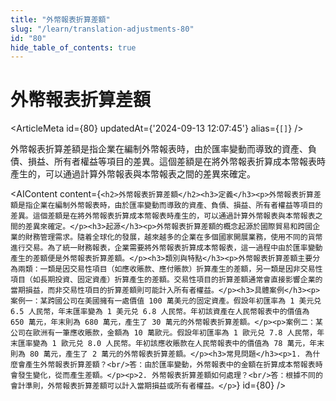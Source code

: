 ```yaml
---
title: "外幣報表折算差額"
slug: "/learn/translation-adjustments-80"
id: "80"
hide_table_of_contents: true
---
```



# 外幣報表折算差額

<ArticleMeta id={80} updatedAt={'2024-09-13 12:07:45'} alias={`[]`} />
<div className='border-solid border-b border-t-0 my-4 border-[var(--ifm-color-gray-300)]' />

外幣報表折算差額是指企業在編制外幣報表時，由於匯率變動而導致的資產、負債、損益、所有者權益等項目的差異。這個差額是在將外幣報表折算成本幣報表時產生的，可以通過計算外幣報表與本幣報表之間的差異來確定。

<AIContent content={`<h2>外幣報表折算差額</h2><h3>定義</h3><p>外幣報表折算差額是指企業在編制外幣報表時，由於匯率變動而導致的資產、負債、損益、所有者權益等項目的差異。這個差額是在將外幣報表折算成本幣報表時產生的，可以通過計算外幣報表與本幣報表之間的差異來確定。</p><h3>起源</h3><p>外幣報表折算差額的概念起源於國際貿易和跨國企業的財務管理需求。隨着全球化的發展，越來越多的企業在多個國家開展業務，使用不同的貨幣進行交易。為了統一財務報表，企業需要將外幣報表折算成本幣報表，這一過程中由於匯率變動產生的差額便是外幣報表折算差額。</p><h3>類別與特點</h3><p>外幣報表折算差額主要分為兩類：一類是因交易性項目（如應收賬款、應付賬款）折算產生的差額，另一類是因非交易性項目（如長期投資、固定資產）折算產生的差額。交易性項目的折算差額通常會直接影響企業的當期損益，而非交易性項目的折算差額則可能計入所有者權益。</p><h3>具體案例</h3><p>案例一：某跨國公司在美國擁有一處價值 100 萬美元的固定資產。假設年初匯率為 1 美元兑 6.5 人民幣，年末匯率變為 1 美元兑 6.8 人民幣。年初該資產在人民幣報表中的價值為 650 萬元，年末則為 680 萬元，產生了 30 萬元的外幣報表折算差額。</p><p>案例二：某公司在歐洲有一筆應收賬款，金額為 10 萬歐元。假設年初匯率為 1 歐元兑 7.8 人民幣，年末匯率變為 1 歐元兑 8.0 人民幣。年初該應收賬款在人民幣報表中的價值為 78 萬元，年末則為 80 萬元，產生了 2 萬元的外幣報表折算差額。</p><h3>常見問題</h3><p>1. 為什麼會產生外幣報表折算差額？<br/>答：由於匯率變動，外幣報表中的金額在折算成本幣報表時會發生變化，從而產生差額。</p><p>2. 外幣報表折算差額如何處理？<br/>答：根據不同的會計準則，外幣報表折算差額可以計入當期損益或所有者權益。</p>`} id={80} />

